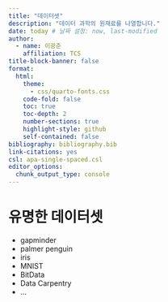 ```yaml
---
title: "데이터셋"
description: "데이터 과학의 원재료를 나열합니다."
date: today # 날짜 설정: now, last-modified
author:
  - name: 이광춘
    affiliation: TCS
title-block-banner: false
format:
  html:
    theme: 
      - css/quarto-fonts.css
    code-fold: false
    toc: true
    toc-depth: 2
    number-sections: true
    highlight-style: github    
    self-contained: false
bibliography: bibliography.bib
link-citations: yes
csl: apa-single-spaced.csl
editor_options: 
  chunk_output_type: console
---
```



# 유명한 데이터셋

- gapminder
- palmer penguin
- iris
- MNIST
- BitData
- Data Carpentry
- ...









